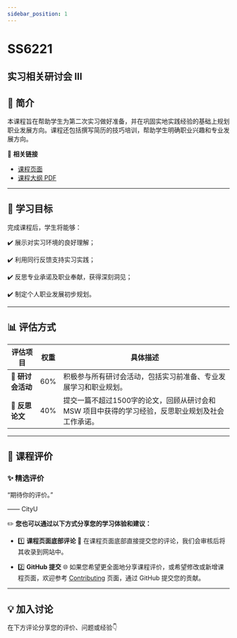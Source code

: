 ```yaml
---
sidebar_position: 1
---
```


# SS6221
## 实习相关研讨会 III

## **📘 简介**
本课程旨在帮助学生为第二次实习做好准备，并在巩固实地实践经验的基础上规划职业发展方向。课程还包括撰写简历的技巧培训，帮助学生明确职业兴趣和专业发展方向。

🔗 **相关链接**
- [课程页面](https://www.cityu.edu.hk/catalogue/pg/202526/course/SS6221.htm)
- [课程大纲 PDF](https://www.cityu.edu.hk/catalogue/pg/202526/course/SS6221.pdf)

---

## **🎯 学习目标**

完成课程后，学生将能够：

✔️ 展示对实习环境的良好理解；

✔️ 利用同行反馈支持实习实践；

✔️ 反思专业承诺及职业奉献，获得深刻洞见；

✔️ 制定个人职业发展初步规划。

---

## **📊 评估方式**

| **评估项目**             | **权重** | **具体描述**                                                                                       |
|------------------------|---------|---------------------------------------------------------------------------------------------------|
| **🎤 研讨会活动**        | 60%     | 积极参与所有研讨会活动，包括实习前准备、专业发展学习和职业规划。                                                |
| **📄 反思论文**          | 40%     | 提交一篇不超过1500字的论文，回顾从研讨会和 MSW 项目中获得的学习经验，反思职业规划及社会工作承诺。                              |

---

## **💬 课程评价**

### ✨ **精选评价**
<div className={commentStyles.commentBox}>
    <p className={commentStyles.commentText}>
        “期待你的评价。”
    </p>
    <p className={commentStyles.commentAuthor}>—— CityU</p>
</div>

✏️ **您也可以通过以下方式分享您的学习体验和建议：**

- 1️⃣ **课程页面底部评论**
💬 在课程页面底部直接提交您的评论，我们会审核后将其收录到网站中。

- 2️⃣ **GitHub 提交**
🌐 如果您希望更全面地分享课程评价，或希望修改或新增课程页面，欢迎参考 [Contributing](/contributing) 页面，通过 GitHub 提交您的贡献。

---

## **💡 加入讨论**

在下方评论分享您的评价、问题或经验👇
<Utterances />
